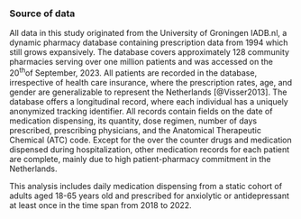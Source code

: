 ::: {.content-visible unless-meta="in.article"}
### Source of data
:::

All data in this study originated from the University of Groningen IADB.nl, a dynamic pharmacy database containing prescription data from 1994 which still grows expansively. The database covers approximately 128 community pharmacies serving over one million patients and was accessed on the 20^th^of September, 2023. All patients are recorded in the database, irrespective of health care insurance, where the prescription rates, age, and gender are generalizable to represent the Netherlands [@Visser2013]. The database offers a longitudinal record, where each individual has a uniquely anonymized tracking identifier. All records contain fields on the date of medication dispensing, its quantity, dose regimen, number of days prescribed, prescribing physicians, and the Anatomical Therapeutic Chemical (ATC) code. Except for the over the counter drugs and medication dispensed during hospitalization, other medication records for each patient are complete, mainly due to high patient-pharmacy commitment in the Netherlands.

This analysis includes daily medication dispensing from a static cohort of adults aged 18-65 years old and prescribed for anxiolytic or antidepressant at least once in the time span from 2018 to 2022.
